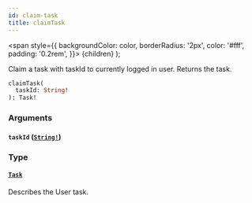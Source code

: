 ```yaml
---
id: claim-task
title: claimTask
---
```


<span
style={{
      backgroundColor: color,
      borderRadius: '2px',
      color: '#fff',
      padding: '0.2rem',
    }}>
{children}
</span>
);

Claim a task with taskId to currently logged in user. Returns the task.

```graphql
claimTask(
  taskId: String!
): Task!

```

### Arguments

#### `taskId` ([`String!`](../../../../../../../docs/apis-tools/tasklist-api/scalars/string.mdx))

### Type

#### [`Task`](../../../../../../../docs/apis-tools/tasklist-api/objects/task.mdx)

Describes the User task.
